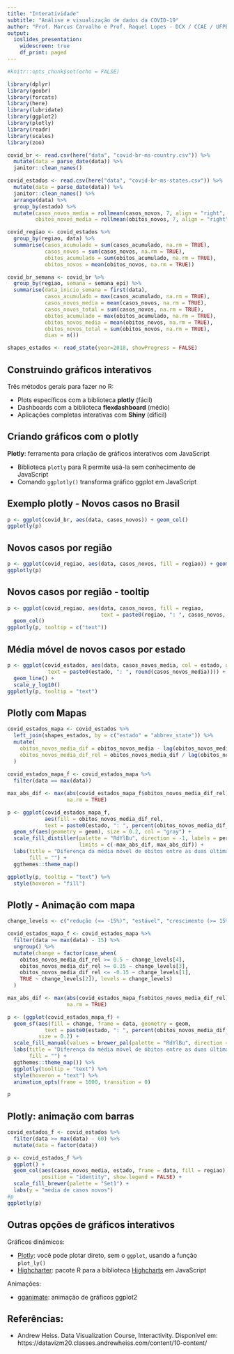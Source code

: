 ```yaml
---
title: "Interatividade"
subtitle: "Análise e visualização de dados da COVID-19"
author: "Prof. Marcus Carvalho e Prof. Raquel Lopes - DCX / CCAE / UFPB"
output:
  ioslides_presentation:
    widescreen: true
    df_print: paged
---
```


```r
#knitr::opts_chunk$set(echo = FALSE)

library(dplyr)
library(geobr)
library(forcats)
library(here)
library(lubridate)
library(ggplot2)
library(plotly)
library(readr)
library(scales)
library(zoo)
```

```r
covid_br <- read.csv(here("data", "covid-br-ms-country.csv")) %>%
  mutate(data = parse_date(data)) %>%
  janitor::clean_names()

covid_estados <- read.csv(here("data", "covid-br-ms-states.csv")) %>%
  mutate(data = parse_date(data)) %>%
  janitor::clean_names() %>%
  arrange(data) %>%
  group_by(estado) %>%
  mutate(casos_novos_media = rollmean(casos_novos, 7, align = "right", fill = NA),
         obitos_novos_media = rollmean(obitos_novos, 7, align = "right", fill = NA))

covid_regiao <- covid_estados %>%
  group_by(regiao, data) %>%
  summarise(casos_acumulado = sum(casos_acumulado, na.rm = TRUE),
            casos_novos = sum(casos_novos, na.rm = TRUE),
            obitos_acumulado = sum(obitos_acumulado, na.rm = TRUE),
            obitos_novos = mean(obitos_novos, na.rm = TRUE))

covid_br_semana <- covid_br %>%
  group_by(regiao, semana = semana_epi) %>%
  summarise(data_inicio_semana = first(data),
            casos_acumulado = max(casos_acumulado, na.rm = TRUE),
            casos_novos_media = mean(casos_novos, na.rm = TRUE),
            casos_novos_total = sum(casos_novos, na.rm = TRUE),
            obitos_acumulado = max(obitos_acumulado, na.rm = TRUE),
            obitos_novos_media = mean(obitos_novos, na.rm = TRUE),
            obitos_novos_total = sum(obitos_novos, na.rm = TRUE),
            dias = n())

shapes_estados <- read_state(year=2018, showProgress = FALSE)
```


## Construindo gráficos interativos

Três métodos gerais para fazer no R:

- Plots específicos com a biblioteca **plotly** (fácil)
- Dashboards com a biblioteca **flexdashboard** (médio)
- Aplicações completas interativas com **Shiny** (difícil)

## Criando gráficos com o plotly

**Plotly**: ferramenta para criação de gráficos interativos com JavaScript

  - Biblioteca `plotly` para R permite usá-la sem conhecimento de JavaScript
  - Comando `ggplotly()` transforma gráfico ggplot em JavaScript
  
## Exemplo plotly - Novos casos no Brasil

```r
p <- ggplot(covid_br, aes(data, casos_novos)) + geom_col()
ggplotly(p)
```

## Novos casos por região

```r
p <- ggplot(covid_regiao, aes(data, casos_novos, fill = regiao)) + geom_col()
ggplotly(p)
```

## Novos casos por região - tooltip

```r
p <- ggplot(covid_regiao, aes(data, casos_novos, fill = regiao,
                              text = paste0(regiao, ": ", casos_novos, " casos"))) +
  geom_col()
ggplotly(p, tooltip = c("text"))
```

## Média móvel de novos casos por estado

```r
p <- ggplot(covid_estados, aes(data, casos_novos_media, col = estado, group = estado,
             text = paste0(estado, ": ", round(casos_novos_media)))) +
  geom_line() +
  scale_y_log10() 
ggplotly(p, tooltip = "text")
```

## Plotly com Mapas

```r
covid_estados_mapa <- covid_estados %>%
  left_join(shapes_estados, by = c("estado" = "abbrev_state")) %>%
  mutate(
    obitos_novos_media_dif = obitos_novos_media - lag(obitos_novos_media, 14),
    obitos_novos_media_dif_rel = obitos_novos_media_dif / lag(obitos_novos_media, 14)
  )
  
covid_estados_mapa_f <- covid_estados_mapa %>%
  filter(data == max(data))

max_abs_dif <- max(abs(covid_estados_mapa_f$obitos_novos_media_dif_rel),
                   na.rm = TRUE)

p <- ggplot(covid_estados_mapa_f,
            aes(fill = obitos_novos_media_dif_rel,
            text = paste0(estado, ": ", percent(obitos_novos_media_dif_rel, 1)))) +
  geom_sf(aes(geometry = geom), size = 0.2, col = "gray") +
  scale_fill_distiller(palette = "RdYlBu", direction = -1, labels = percent,
                       limits = c(-max_abs_dif, max_abs_dif)) +
  labs(title = "Diferença da média móvel de óbitos entre as duas últimas semana (%)",
       fill = "") +
  ggthemes::theme_map()

ggplotly(p, tooltip = "text") %>%
  style(hoveron = "fill")
```

## Plotly - Animação com mapa

```r
change_levels <- c("redução (<= -15%)", "estável", "crescimento (>= 15%)", "crescimento forte (>= 50%)")

covid_estados_mapa_f <- covid_estados_mapa %>%
  filter(data >= max(data) - 15) %>%
  ungroup() %>%
  mutate(change = factor(case_when(
    obitos_novos_media_dif_rel >= 0.5 ~ change_levels[4],
    obitos_novos_media_dif_rel >= 0.15 ~ change_levels[3],
    obitos_novos_media_dif_rel <= -0.15 ~ change_levels[1],
    TRUE ~ change_levels[2]), levels = change_levels)
  )

max_abs_dif <- max(abs(covid_estados_mapa_f$obitos_novos_media_dif_rel), 2,
                   na.rm = TRUE)

p <- (ggplot(covid_estados_mapa_f) +
  geom_sf(aes(fill = change, frame = data, geometry = geom,
            text = paste0(estado, ": ", percent(obitos_novos_media_dif_rel, 1))),
          size = 0.2) +
  scale_fill_manual(values = brewer_pal(palette = "RdYlBu", direction = -1)(5)[2:5]) +
  labs(title = "Diferença da média móvel de óbitos entre as duas últimas semanas (%)",
       fill = "") +
  ggthemes::theme_map()) %>%
  ggplotly(tooltip = "text") %>%
  style(hoveron = "text") %>%
  animation_opts(frame = 1000, transition = 0)

p
```

## Plotly: animação com barras

```r
covid_estados_f <- covid_estados %>%
  filter(data >= max(data) - 60) %>%
  mutate(data = factor(data))

p <- covid_estados_f %>%
  ggplot() +
  geom_col(aes(casos_novos_media, estado, frame = data, fill = regiao),
           position = "identity", show.legend = FALSE) +
  scale_fill_brewer(palette = "Set1") +
  labs(y = "média de casos novos")
#p
ggplotly(p)
```

## Outras opções de gráficos interativos

Gráficos dinâmicos:

- [Plotly](https://plotly.com/r): você pode plotar direto, sem o `ggplot`, usando a função `plot_ly()`
- [Highcharter](https://jkunst.com/highcharter): pacote R para a biblioteca [Highcharts](https://www.highcharts.com) em JavaScript

Animações:

- [gganimate](https://gganimate.com/): animação de gráficos ggplot2


## Referências:

- Andrew Heiss. Data Visualization Course, Interactivity. Disponível em: https://datavizm20.classes.andrewheiss.com/content/10-content/